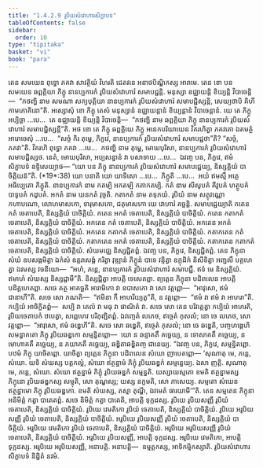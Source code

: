 ```yaml
---
title: "1.4.2.9 រូបិយសំវោហារសិក្ខាបទ"
tableOfContents: false
sidebar:
  order: 10
type: "tipitaka"
basket: "vi"
book: "para"
---
```



<DynamicBreadcrumb />

<Division number="587" book="para">

<Paragraph number="2222" book="para">
តេន សមយេន ពុទ្ធោ ភគវា សាវត្ថិយំ វិហរតិ ជេតវនេ អនាថបិណ្ឌិកស្ស អារាមេ. តេន ខោ បន សមយេន ឆព្ពគ្គិយា ភិក្ខូ នានប្បការកំ រូបិយសំវោហារំ សមាបជ្ជន្តិ. មនុស្សា ឧជ្ឈាយន្តិ ខិយ្យន្តិ វិបាចេន្តិ—  “កថញ្ហិ នាម សមណា សក្យបុត្តិយា នានប្បការកំ រូបិយសំវោហារំ សមាបជ្ជិស្សន្តិ, សេយ្យថាបិ គិហី កាមភោគិនោ”តិ.
</Paragraph>

<Paragraph number="2223" book="para">
អស្សោសុំ ខោ ភិក្ខូ តេសំ មនុស្សានំ ឧជ្ឈាយន្តានំ ខិយ្យន្តានំ វិបាចេន្តានំ. យេ តេ ភិក្ខូ អប្បិច្ឆា …បេ…  តេ ឧជ្ឈាយន្តិ ខិយ្យន្តិ វិបាចេន្តិ—  “កថញ្ហិ នាម ឆព្ពគ្គិយា ភិក្ខូ នានប្បការកំ រូបិយសំវោហារំ សមាបជ្ជិស្សន្តី”តិ.
</Paragraph>

<Paragraph number="2224" book="para">
អថ ខោ តេ ភិក្ខូ ឆព្ពគ្គិយេ ភិក្ខូ អនេកបរិយាយេន វិគរហិត្វា ភគវតោ ឯតមត្ថំ អារោចេសុំ …បេ…  “សច្ចំ កិរ តុម្ហេ, ភិក្ខវេ, នានប្បការកំ រូបិយសំវោហារំ សមាបជ្ជថា”តិ? “សច្ចំ, ភគវា”តិ. វិគរហិ ពុទ្ធោ ភគវា …បេ…  កថញ្ហិ នាម តុម្ហេ, មោឃបុរិសា, នានប្បការកំ រូបិយសំវោហារំ សមាបជ្ជិស្សថ. នេតំ, មោឃបុរិសា, អប្បសន្នានំ វា បសាទាយ …បេ…  ឯវញ្ច បន, ភិក្ខវេ, ឥមំ សិក្ខាបទំ ឧទ្ទិសេយ្យាថ—
</Paragraph>

</Division>
<Division number="588" book="para">

<Paragraph number="2225" book="para">
<Emphasis>“យោ បន ភិក្ខុ នានប្បការកំ រូបិយសំវោហារំ សមាបជ្ជេយ្យ, និស្សគ្គិយំ បាចិត្តិយន៑”</Emphasis>តិ. (*19*:<Emphasis>38</Emphasis>)
</Paragraph>

</Division>
<Division number="589" book="para">

<Paragraph number="2226" book="para">
<Emphasis>យោ បនា</Emphasis>តិ យោ យាទិសោ …បេ…  <Emphasis>ភិក្ខូ</Emphasis>តិ …បេ…  អយំ ឥមស្មឹ អត្ថេ អធិប្បេតោ ភិក្ខូតិ.
</Paragraph>

<Paragraph number="2227" book="para">
<Emphasis>នានប្បការកំ</Emphasis> នាម កតម្បិ អកតម្បិ កតាកតម្បិ. <Emphasis>កតំ</Emphasis> នាម សីសូបគំ គីវូបគំ ហត្ថូបគំ បាទូបគំ កដូបគំ. <Emphasis>អកតំ</Emphasis> នាម ឃនកតំ វុច្ចតិ. <Emphasis>កតាកតំ</Emphasis> នាម តទុភយំ.
</Paragraph>

<Paragraph number="2228" book="para">
<Emphasis>រូបិយំ</Emphasis> នាម សត្ថុវណ្ណោ កហាបណោ, លោហមាសកោ, ទារុមាសកោ, ជតុមាសកោ យេ វោហារំ គច្ឆន្តិ.
</Paragraph>

<Paragraph number="2229" book="para">
<Emphasis>សមាបជ្ជេយ្យា</Emphasis>តិ កតេន កតំ ចេតាបេតិ, និស្សគ្គិយំ បាចិត្តិយំ. កតេន អកតំ ចេតាបេតិ, និស្សគ្គិយំ បាចិត្តិយំ. កតេន កតាកតំ ចេតាបេតិ, និស្សគ្គិយំ បាចិត្តិយំ. អកតេន កតំ ចេតាបេតិ, និស្សគ្គិយំ បាចិត្តិយំ. អកតេន អកតំ ចេតាបេតិ, និស្សគ្គិយំ បាចិត្តិយំ. អកតេន កតាកតំ ចេតាបេតិ, និស្សគ្គិយំ បាចិត្តិយំ. កតាកតេន កតំ ចេតាបេតិ, និស្សគ្គិយំ បាចិត្តិយំ. កតាកតេន អកតំ ចេតាបេតិ, និស្សគ្គិយំ បាចិត្តិយំ. កតាកតេន កតាកតំ ចេតាបេតិ, និស្សគ្គិយំ បាចិត្តិយំ. សំឃមជ្ឈេ និស្សជ្ជិតព្ពំ. ឯវញ្ច បន, ភិក្ខវេ, និស្សជ្ជិតព្ពំ. តេន ភិក្ខុនា សំឃំ ឧបសង្កមិត្វា ឯកំសំ ឧត្តរាសង្គំ ករិត្វា វុឌ្ឍានំ ភិក្ខូនំ បាទេ វន្ទិត្វា ឧក្កុដិកំ និសីទិត្វា អញ្ជលឹ បគ្គហេត្វា ឯវមស្ស វចនីយោ—  “អហំ, ភន្តេ, នានប្បការកំ រូបិយសំវោហារំ សមាបជ្ជឹ. ឥទំ មេ និស្សគ្គិយំ. ឥមាហំ សំឃស្ស និស្សជ្ជាមី”តិ. និស្សជ្ជិត្វា អាបត្តិ ទេសេតព្ពា. ព្យត្តេន ភិក្ខុនា បដិពលេន អាបត្តិ បដិគ្គហេតព្ពា. សចេ តត្ថ អាគច្ឆតិ អារាមិកោ វា ឧបាសកោ វា សោ វត្តព្ពោ—  “អាវុសោ, ឥមំ ជានាហី”តិ. សចេ សោ ភណតិ—  “ឥមិនា កឹ អាហរិយ្យតូ”តិ, ន វត្តព្ពោ—  “ឥមំ វា ឥមំ វា អាហរា”តិ. កប្បិយំ អាចិក្ខិតព្ពំ—  សប្បិ វា តេលំ វា មធុ វា ផាណិតំ វា. សចេ សោ តេន បរិវត្តេត្វា កប្បិយំ អាហរតិ, រូបិយចេតាបកំ ឋបេត្វា, សព្ពេហេវ បរិភុញ្ជិតព្ពំ. ឯវញ្ចេតំ លភេថ, ឥច្ចេតំ កុសលំ; នោ ចេ លភេថ, សោ វត្តព្ពោ—  “អាវុសោ, ឥមំ ឆឌ្ឌេហី”តិ. សចេ សោ ឆឌ្ឌេតិ, ឥច្ចេតំ កុសលំ; នោ ចេ ឆឌ្ឌេតិ, បញ្ចហង្គេហិ សមន្នាគតោ ភិក្ខុ រូបិយឆឌ្ឌកោ សម្មន្និតព្ពោ—  យោ ន ឆន្ទាគតឹ គច្ឆេយ្យ, ន ទោសាគតឹ គច្ឆេយ្យ, ន មោហាគតឹ គច្ឆេយ្យ, ន ភយាគតឹ គច្ឆេយ្យ, ឆឌ្ឌិតាឆឌ្ឌិតញ្ច ជានេយ្យ. “ឯវញ្ច បន, ភិក្ខវេ, សម្មន្និតព្ពោ. បឋមំ ភិក្ខុ យាចិតព្ពោ. យាចិត្វា ព្យត្តេន ភិក្ខុនា បដិពលេន សំឃោ ញាបេតព្ពោ—
</Paragraph>

</Division>
<Division number="590" book="para">

<Paragraph number="2230" book="para">
‘សុណាតុ មេ, ភន្តេ, សំឃោ. យទិ សំឃស្ស បត្តកល្លំ, សំឃោ ឥត្ថន្នាមំ ភិក្ខុំ រូបិយឆឌ្ឌកំ សម្មន្នេយ្យ. ឯសា ញត្តិ.
</Paragraph>

<Paragraph number="2231" book="para">
សុណាតុ មេ, ភន្តេ, សំឃោ. សំឃោ ឥត្ថន្នាមំ ភិក្ខុំ រូបិយឆឌ្ឌកំ សម្មន្នតិ. យស្សាយស្មតោ ខមតិ ឥត្ថន្នាមស្ស ភិក្ខុនោ រូបិយឆឌ្ឌកស្ស សម្មុតិ, សោ តុណ្ហស្ស; យស្ស នក្ខមតិ, សោ ភាសេយ្យ.
</Paragraph>

<Paragraph number="2232" book="para">
សម្មតោ សំឃេន ឥត្ថន្នាមោ ភិក្ខុ រូបិយឆឌ្ឌកោ. ខមតិ សំឃស្ស, តស្មា តុណ្ហី, ឯវមេតំ ធារយាមី’”តិ.
</Paragraph>

<Paragraph number="2233" book="para">
តេន សម្មតេន ភិក្ខុនា អនិមិត្តំ កត្វា បាតេតព្ពំ. សចេ និមិត្តំ កត្វា បាតេតិ, អាបត្តិ ទុក្កដស្ស.
</Paragraph>

</Division>
<Division number="591" book="para">

<Paragraph number="2234" book="para">
រូបិយេ រូបិយសញ្ញី រូបិយំ ចេតាបេតិ, និស្សគ្គិយំ បាចិត្តិយំ. រូបិយេ វេមតិកោ រូបិយំ ចេតាបេតិ, និស្សគ្គិយំ បាចិត្តិយំ. រូបិយេ អរូបិយសញ្ញី រូបិយំ ចេតាបេតិ, និស្សគ្គិយំ បាចិត្តិយំ. អរូបិយេ រូបិយសញ្ញី រូបិយំ ចេតាបេតិ, និស្សគ្គិយំ បាចិត្តិយំ. អរូបិយេ វេមតិកោ រូបិយំ ចេតាបេតិ, និស្សគ្គិយំ បាចិត្តិយំ. អរូបិយេ អរូបិយសញ្ញី រូបិយំ ចេតាបេតិ, និស្សគ្គិយំ បាចិត្តិយំ.
</Paragraph>

<Paragraph number="2235" book="para">
អរូបិយេ រូបិយសញ្ញី, អាបត្តិ ទុក្កដស្ស. អរូបិយេ វេមតិកោ, អាបត្តិ ទុក្កដស្ស. អរូបិយេ អរូបិយសញ្ញី, អនាបត្តិ.
</Paragraph>

</Division>
<Division number="592" book="para">

<Paragraph number="2236" book="para">
អនាបត្តិ—  ឧម្មត្តកស្ស, អាទិកម្មិកស្សាតិ.

</Paragraph>
</Division>

<Paragraph number="2237" type="center" book="para">
រូបិយសំវោហារសិក្ខាបទំ និដ្ឋិតំ នវមំ.
</Paragraph>